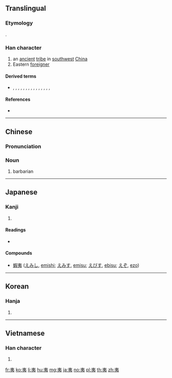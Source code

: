 {{character info/new}}
==Translingual==

===Etymology===
{{Han etyl}}
{{Han compound|大|弓|t1=big|t2=bow|ls=ic}}.

===Han character===
{{Han char|rn=37|rad=大|as=03|sn=6|four=50032|canj=KN,XKN|ids=⿻大弓}}

# an [[ancient]] [[tribe]] in [[southwest]] [[China]]
# Eastern [[foreigner]]

====Derived terms====
* {{l|mul|姨}}, {{l|mul|咦}}, {{l|mul|胰}}, {{l|mul|蛦}}, {{l|mul|桋}}, {{l|mul|跠}}, {{l|mul|鮧}}, {{l|mul|侇}}, {{l|mul|峓}}, {{l|mul|恞}}, {{l|mul|痍}}, {{l|mul|洟}}, {{l|mul|羠}}, {{l|mul|鴺}}, {{l|mul|荑}}, {{l|mul|𢓡}}

====References====
* {{Han ref|kx=0249.150|dkj=05852|dj=0509.070|hdz=10527.050|uh=5937|ud=22839|bh=A669|bd=42601}}

----

==Chinese==
{{zh-forms}}

===Pronunciation===
{{zh-pron
|m=yí
|c=ji4
|mn=qz,tw,xm,zz:î/qz,xm,zz:thâi
|mn_note=î - literary; thâi - vernacular
|mc=y
|oc=y
|ma=
|cat=n
}}

===Noun===
{{zh-noun}}

# barbarian

----

==Japanese==

===Kanji===
{{ja-kanji|grade=|rs=大03}}

# {{defn|lang=ja|sort=大03}}

====Readings====
* {{ja-readings|on=[[い]] (i)|kun=[[たいらげる]] (tairageru), [[ころす]] (korosu), [[えびす]] (ebisu)}}

====Compounds====
* [[蝦夷]] ([[えみし]], [[emishi]]; [[えみす]], [[emisu]]; [[えびす]], [[ebisu]]; [[えぞ]], [[ezo]])

----

==Korean==

===Hanja===
{{ko-hanja|hangeul=이|rv=i|mr=i}}

# {{defn|lang=ko|sort=大03}}

----

==Vietnamese==

===Han character===
{{vi-hantu|[[di]], [[dì]], [[dai]], [[gì]], [[rợ]]|rs=大03}}

# {{defn|lang=vi|sort=大03}}

[[fr:夷]]
[[ko:夷]]
[[li:夷]]
[[hu:夷]]
[[mg:夷]]
[[ja:夷]]
[[no:夷]]
[[pl:夷]]
[[th:夷]]
[[zh:夷]]